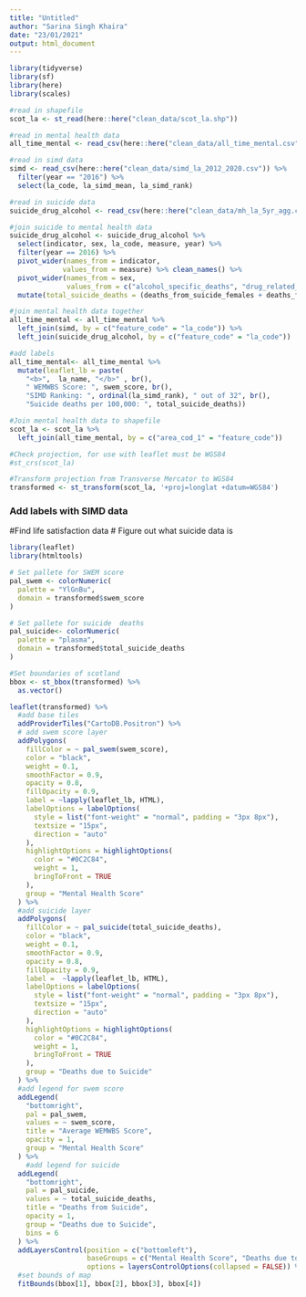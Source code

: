 ```yaml
---
title: "Untitled"
author: "Sarina Singh Khaira"
date: "23/01/2021"
output: html_document
---
```


```r
library(tidyverse)
library(sf)
library(here)
library(scales)
```

```r
#read in shapefile
scot_la <- st_read(here::here("clean_data/scot_la.shp"))

#read in mental health data
all_time_mental <- read_csv(here::here("clean_data/all_time_mental.csv"))

#read in simd data 
simd <- read_csv(here::here("clean_data/simd_la_2012_2020.csv")) %>%
  filter(year == "2016") %>%
  select(la_code, la_simd_mean, la_simd_rank)

#read in suicide data
suicide_drug_alcohol <- read_csv(here::here("clean_data/mh_la_5yr_agg.csv"))

#join suicide to mental health data
suicide_drug_alcohol <- suicide_drug_alcohol %>% 
  select(indicator, sex, la_code, measure, year) %>%
  filter(year == 2016) %>%
  pivot_wider(names_from = indicator, 
             values_from = measure) %>% clean_names() %>%
  pivot_wider(names_from = sex,
              values_from = c("alcohol_specific_deaths", "drug_related_deaths", "deaths_from_suicide")) %>%
  mutate(total_suicide_deaths = (deaths_from_suicide_females + deaths_from_suicide_males)/2)

#join mental health data together
all_time_mental <- all_time_mental %>% 
  left_join(simd, by = c("feature_code" = "la_code")) %>% 
  left_join(suicide_drug_alcohol, by = c("feature_code" = "la_code"))

#add labels
all_time_mental<- all_time_mental %>%
  mutate(leaflet_lb = paste(
    "<b>",	la_name, "</b>" , br(), 
    " WEMWBS Score: ", swem_score, br(),
    "SIMD Ranking: ", ordinal(la_simd_rank), " out of 32", br(), 
    "Suicide deaths per 100,000: ", total_suicide_deaths))

#Join mental health data to shapefile
scot_la <- scot_la %>%
  left_join(all_time_mental, by = c("area_cod_1" = "feature_code")) 

#Check projection, for use with leaflet must be WGS84
#st_crs(scot_la)

#Transform projection from Transverse Mercator to WGS84
transformed <- st_transform(scot_la, '+proj=longlat +datum=WGS84')
```

### Add labels with SIMD data 
#Find life satisfaction data
# Figure out what suicide data is


```r
library(leaflet)
library(htmltools)
```

```r
# Set pallete for SWEM score
pal_swem <- colorNumeric(
  palette = "YlGnBu",
  domain = transformed$swem_score
)

# Set pallete for suicide  deaths
pal_suicide<- colorNumeric(
  palette = "plasma",
  domain = transformed$total_suicide_deaths
)

#Set boundaries of scotland
bbox <- st_bbox(transformed) %>% 
  as.vector()

leaflet(transformed) %>%
  #add base tiles
  addProviderTiles("CartoDB.Positron") %>%
  # add swem score layer
  addPolygons(
    fillColor = ~ pal_swem(swem_score),
    color = "black",
    weight = 0.1,
    smoothFactor = 0.9,
    opacity = 0.8,
    fillOpacity = 0.9,
    label = ~lapply(leaflet_lb, HTML),
    labelOptions = labelOptions(
      style = list("font-weight" = "normal", padding = "3px 8px"),
      textsize = "15px",
      direction = "auto"
    ),
    highlightOptions = highlightOptions(
      color = "#0C2C84",
      weight = 1,
      bringToFront = TRUE
    ),
    group = "Mental Health Score"
  ) %>%
  #add suicide layer
  addPolygons(
    fillColor = ~ pal_suicide(total_suicide_deaths),
    color = "black",
    weight = 0.1,
    smoothFactor = 0.9,
    opacity = 0.8,
    fillOpacity = 0.9,
    label =  ~lapply(leaflet_lb, HTML),
    labelOptions = labelOptions(
      style = list("font-weight" = "normal", padding = "3px 8px"),
      textsize = "15px",
      direction = "auto"
    ),
    highlightOptions = highlightOptions(
      color = "#0C2C84",
      weight = 1,
      bringToFront = TRUE
    ),
    group = "Deaths due to Suicide"
  ) %>% 
  #add legend for swem score 
  addLegend(
    "bottomright",
    pal = pal_swem,
    values = ~ swem_score,
    title = "Average WEMWBS Score",
    opacity = 1,
    group = "Mental Health Score"
  ) %>%
    #add legend for suicide 
  addLegend(
    "bottomright",
    pal = pal_suicide,
    values = ~ total_suicide_deaths,
    title = "Deaths from Suicide",
    opacity = 1,
    group = "Deaths due to Suicide", 
    bins = 6
  ) %>%
  addLayersControl(position = c("bottomleft"),
                   baseGroups = c("Mental Health Score", "Deaths due to Suicide"),
                   options = layersControlOptions(collapsed = FALSE)) %>%
  #set bounds of map
  fitBounds(bbox[1], bbox[2], bbox[3], bbox[4])
```




